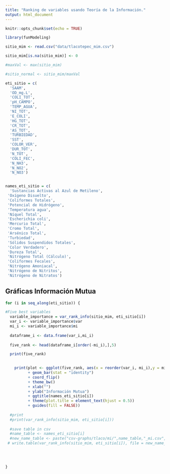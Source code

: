 ```yaml
---
title: "Ranking de variables usando Teoría de la Información."
output: html_document
---
```


```r
knitr::opts_chunk$set(echo = TRUE)
```

```r

library(funModeling)
```



```r
sitio_mim <- read.csv("data/tlacotepec_mim.csv")

sitio_mim[is.na(sitio_mim)] <- 0

#maxVal <- max(sitio_mim)

#sitio_normal <- sitio_mim/maxVal

```


```r


eti_sitio = c(
  'SAAM', 
  'OD_mg.L', 
  'COLI_TOT', 
  'pH_CAMPO', 
  'TEMP_AGUA', 
  'NI_TOT',
  'E_COLI', 
  'HG_TOT', 
  'CR_TOT', 
  'AS_TOT', 
  'TURBIEDAD', 
  'SST', 
  'COLOR_VER',
  'DUR_TOT', 
  'N_TOT', 
  'COLI_FEC', 
  'N_NH3', 
  'N_NO2', 
  'N_NO3')


names_eti_sitio = c(
  'Sustancias Activas al Azul de Metileno',
 'Oxígeno Disuelto',
 'Coliformes Totales',
 'Potencial de Hidrógeno',
 'Temperatura agua',
 'Níquel Total',
 'Escherichia coli',
 'Mercurio Total',
 'Cromo Total',
 'Arsénico Total',
 'Turbiedad',
 'Sólidos Suspendidos Totales',
 'Color Verdadero',
 'Dureza Total',
 'Nitrógeno Total (Cálculo)',
 'Coliformes Fecales',
 'Nitrógeno Amoniacal',
 'Nitrógeno de Nitritos',
 'Nitrógeno de Nitratos')
```
## Gráficas Información Mutua
```r


for (i in seq_along(eti_sitio)) {

#Five best variables
  variable_importance = var_rank_info(sitio_mim, eti_sitio[i])
  var_i <- variable_importance$var
  mi_i <- variable_importance$mi
  
  dataframe_i <- data.frame(var_i,mi_i)
  
  five_rank <- head(dataframe_i[order(-mi_i),],5)

  print(five_rank)

  
    print(plot <- ggplot(five_rank, aes(x = reorder(var_i, mi_i),y = mi_i, fill = var_i))
          + geom_bar(stat = "identity") 
          + coord_flip() 
          + theme_bw() 
          + xlab("") 
          + ylab("Información Mutua")
          + ggtitle(names_eti_sitio[i])
          + theme(plot.title = element_text(hjust = 0.5))
          + guides(fill = FALSE))
  
  #print
  #print(var_rank_info(sitio_mim, eti_sitio[i]))
  
  #save table in csv
  #name_table <- names_eti_sitio[i]
  #new_name_table <- paste("csv-graphs/tlaco/mi/",name_table,"_mi.csv",sep = "")
 # write.table(var_rank_info(sitio_mim, eti_sitio[i]), file = new_name_table, sep = ",", col.names = NA)
  
  
  
  
}

```
